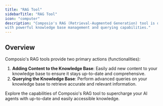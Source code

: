 ```yaml
---
title: "RAG Tool"
sidebarTitle: "RAG Tool"
icon: "computer"
description: "Composio's RAG (Retrieval-Augmented Generation) tool is designed to enhance your AI agents 
with powerful knowledge base management and querying capabilities."
---
```




## Overview

Composio's RAG tools provide two primary actions (functionalities):

1. **Adding Content to the Knowledge Base**: 
Easily add new content to your knowledge base to ensure it stays up-to-date and comprehensive.
2. **Querying the Knowledge Base**: 
Perform advanced queries on your knowledge base to retrieve accurate and relevant information.


Explore the capabilities of Composio's RAG tool to supercharge your AI agents with up-to-date and easily accessible knowledge.
